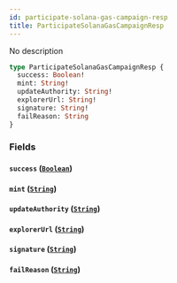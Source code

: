 ```yaml
---
id: participate-solana-gas-campaign-resp
title: ParticipateSolanaGasCampaignResp
---
```



No description

```graphql
type ParticipateSolanaGasCampaignResp {
  success: Boolean!
  mint: String!
  updateAuthority: String!
  explorerUrl: String!
  signature: String!
  failReason: String
}
```


### Fields

#### `success` ([`Boolean`](../../references/scalars/boolean))




#### `mint` ([`String`](../../references/scalars/string))




#### `updateAuthority` ([`String`](../../references/scalars/string))




#### `explorerUrl` ([`String`](../../references/scalars/string))




#### `signature` ([`String`](../../references/scalars/string))




#### `failReason` ([`String`](../../references/scalars/string))






